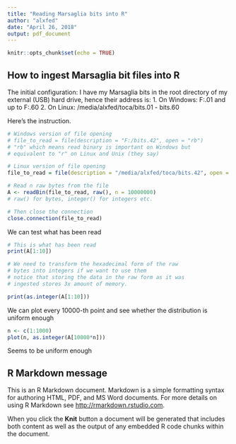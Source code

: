 ```yaml
---
title: "Reading Marsaglia bits into R"
author: "alxfed"
date: "April 26, 2018"
output: pdf_document
---
```


```r
knitr::opts_chunk$set(echo = TRUE)
```

## How to ingest Marsaglia bit files into R

The initial configuration: I have my Marsaglia bits in the root directory of my external (USB) hard drive, hence their address is: 
1. On Windows: F:\bits.01 and up to F:\bits.60
2. On Linux:   /media/alxfed/toca/bits.01 - bits.60

Here's the instruction. 

```r

# Windows version of file opening
# file_to_read = file(description = "F:/bits.42", open = "rb")
# "rb" which means read binary is important on Windows but
# equivalent to "r" on Linux and Unix (they say)

# Linux version of file opening
file_to_read = file(description = "/media/alxfed/toca/bits.42", open = "rb", raw = TRUE)

# Read n raw bytes from the file
A <- readBin(file_to_read, raw(), n = 10000000)
# raw() for bytes, integer() for integers etc.

# Then close the connection
close.connection(file_to_read)
```

We can test what has been read

```r
# This is what has been read
print(A[1:10])

# We need to transform the hexadecimal form of the raw
# bytes into integers if we want to use them
# notice that storing the data in the raw form as it was
# ingested stores 3x amount of memory.

print(as.integer(A[1:10]))
```

We can plot every 10000-th point and see whether the distribution is uniform enough

```r
n <- c(1:1000)
plot(n, as.integer(A[10000*n]))
```

Seems to be uniform enough

##  R Markdown message

This is an R Markdown document. Markdown is a simple formatting syntax for authoring HTML, PDF, and MS Word documents. For more details on using R Markdown see <http://rmarkdown.rstudio.com>.

When you click the **Knit** button a document will be generated that includes both content as well as the output of any embedded R code chunks within the document. 
